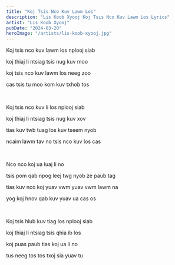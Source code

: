 ```yaml
---
title: "Koj Tsis Nco Kuv Lawm Los"
description: "Lis Koob Xyooj Koj Tsis Nco Kuv Lawm Los Lyrics"
artist: "Lis Koob Xyooj"
pubDate: "2024-03-20"
heroImage: "/artists/lis-koob-xyooj.jpg"
---
```


Koj tsis nco kuv lawm los nplooj siab

koj thiaj li ntsiag tsis nug kuv moo

koj tsis nco kuv lawm los neeg zoo

cas tsis tu moo kom kuv txhob tos

<br />

Koj tsis nco kuv li los nplooj siab

koj thiaj li ntsiag tsis nug kuv xov

tias kuv twb tuag los kuv tseem nyob

ncaim lawm tav no tsis nco kuv los cas

<br />

Nco nco koj ua luaj li no

tsis pom qab npog leej twg nyob ze paub tag

tias kuv nco koj yuav vwm yuav vwm lawm na

yog koj hnov qab kuv yuav ua cas os

<br />

Koj tsis hlub kuv tiag los nplooj siab

koj thiaj li ntsiag tsis qhia ib los

koj puas paub tias koj ua li no

tus neeg tos tos txoj sia yuav tu

